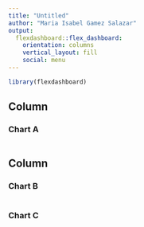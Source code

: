 ```yaml
---
title: "Untitled"
author: "Maria Isabel Gamez Salazar"
output: 
  flexdashboard::flex_dashboard:
    orientation: columns
    vertical_layout: fill
    social: menu
---
```


```r
library(flexdashboard)
```

Column {data-width=650}
-----------------------------------------------------------------------

### Chart A

```r

```

Column {data-width=350}
-----------------------------------------------------------------------

### Chart B

```r

```

### Chart C

```r

```

